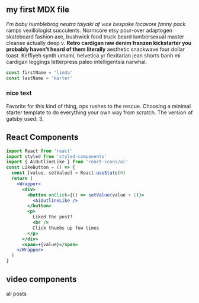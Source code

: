 

<section className="mdx-page">



## my first MDX file

_I'm baby humblebrag neutra taiyaki af vice bespoke locavore fanny pack_ ramps vexillologist succulents. Normcore etsy pour-over adaptogen skateboard fashion axe, bushwick food truck beard lumbersexual master cleanse actually deep v. **Retro cardigan raw denim franzen kickstarter you probably haven't heard of them literally** aesthetic snackwave four dollar toast. Keffiyeh synth umami, helvetica yr flexitarian jean shorts banh mi cardigan leggings letterpress paleo intelligentsia narwhal.

<div className="code">

```js
const firstName = 'linda'
const lastName = 'karter'
```

</div>

<div className="nice-text">

<h3>nice text</h3>

<FiInfo className="nice-text-icon"></FiInfo>

Favorite for this kind of thing, npx rushes to the rescue. Choosing a minimal starter template to do everything your own way from scratch. The version of gatsby used: 3.

</div>


<h2>React Components</h2>

<Counter />

```jsx
import React from 'react'
import styled from 'styled-components'
import { AiOutlineLike } from 'react-icons/ai'
const LikeButton = () => {
  const [value, setValue] = React.useState(0)
  return (
    <Wrapper>
      <div>
        <button onClick={() => setValue(value + 1)}>
          <AiOutlineLike />
        </button>
        <p>
          Liked the post?
          <br />
          Click thumbs up few times
        </p>
      </div>
      <span>+{value}</span>
    </Wrapper>
  )
}
```

<LikeButton />

<h2>
  video components
</h2>

<RegVideo />

<Link to="/posts" className="btn center-btn">
  all posts
</Link>

</section>

